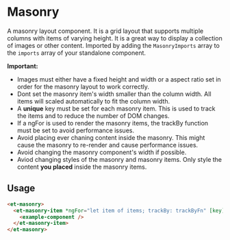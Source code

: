 # Masonry

A masonry layout component. It is a grid layout that supports multiple columns with items of varying height. It is a great way to display a collection of images or other content.
Imported by adding the `MasonryImports` array to the `imports` array of your standalone component.

**Important:**

- Images must either have a fixed height and width or a aspect ratio set in order for the masonry layout to work correctly.
- Dont set the masonry item's width smaller than the column width. All items will scaled automatically to fit the column width.
- A **unique** key must be set for each masonry item. This is used to track the items and to reduce the number of DOM changes.
- If a ngFor is used to render the masonry items, the trackBy function must be set to avoid performance issues.
- Avoid placing ever chaning content inside the masonry. This might cause the masonry to re-render and cause performance issues.
- Avoid changing the masonry component's width if possible.
- Aviod changing styles of the masonry and masonry items. Only style the content **you placed** inside the masonry items.

## Usage

```html
<et-masonry>
  <et-masonry-item *ngFor="let item of items; trackBy: trackByFn" [key]="item.id">
    <example-component />
  </et-masonry-item>
</et-masonry>
```
